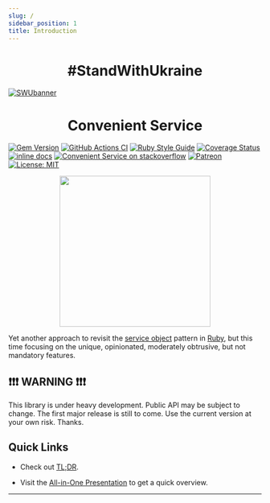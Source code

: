 ```yaml
---
slug: /
sidebar_position: 1
title: Introduction
---
```




<h1 align="center">
  #StandWithUkraine
</h1>

[![SWUbanner](https://raw.githubusercontent.com/vshymanskyy/StandWithUkraine/main/banner-direct.svg)](https://vshymanskyy.github.io/StandWithUkraine)

<h1 align="center">
  Convenient Service
</h1>

[![Gem Version](https://badge.fury.io/rb/convenient_service.svg)](https://rubygems.org/gems/convenient_service) [![GitHub Actions CI](https://github.com/marian13/convenient_service/actions/workflows/ci.yml/badge.svg?branch=main)](https://github.com/marian13/convenient_service/actions/workflows/ci.yml) [![Ruby Style Guide](https://img.shields.io/badge/code_style-standard-brightgreen.svg)](https://github.com/testdouble/standard) [![Coverage Status](https://coveralls.io/repos/github/marian13/convenient_service/badge.svg)](https://coveralls.io/github/marian13/convenient_service?branch=main) [![inline docs](http://inch-ci.org/github/marian13/convenient_service.svg?branch=main)](http://inch-ci.org/github/marian13/convenient_service)
[![Convenient Service on stackoverflow](https://img.shields.io/badge/stackoverflow-community-orange.svg?logo=stackoverflow)](https://stackoverflow.com/tags/convenient-service)
[![Patreon](https://img.shields.io/badge/patreon-donate-orange.svg)](https://www.patreon.com/user?u=31435716&fan_landing=true)
[![License: MIT](https://img.shields.io/badge/license-MIT-yellow.svg)](https://opensource.org/licenses/MIT)

<p align="center">
  <img src="https://raw.githubusercontent.com/marian13/convenient_service/main/logo.png" width="300" />
</p>

Yet another approach to revisit the [service object](https://www.toptal.com/ruby-on-rails/decoupling-rails-components) pattern in [Ruby](https://www.ruby-lang.org/en/), but this time focusing on the <span data-tip="Unique features have special care and the highest priority">unique</span>, <span data-tip="The initial stack of features is completely predefined">opinionated</span>, <span data-tip="It is assumed that you agree with the most of the choices">moderately obtrusive</span>, but <span data-tip="But you still have a way to customize almost everything to your own preferences">not mandatory</span> features.

## ❗❗❗ WARNING ❗❗❗

This library is under heavy development. Public API may be subject to change. The first major release is still to come. Use the current version at your own risk. Thanks.

## Quick Links

- Check out [TL;DR](./tldr).

- Visit the [All-in-One Presentation](https://marian13.github.io/static_content/convenient_service/presentations/all_in_one) to get a quick overview.

---

<Copyright />

<ReactTooltip />
